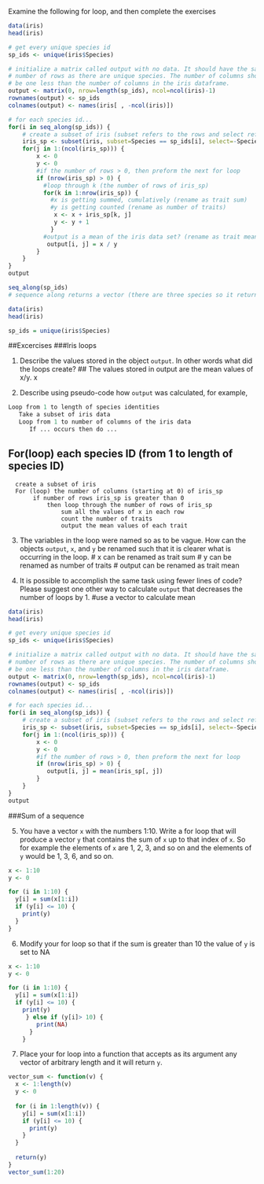 Examine the following for loop, and then complete the exercises

```r
data(iris)
head(iris)

# get every unique species id
sp_ids <- unique(iris$Species)

# initialize a matrix called output with no data. It should have the same
# number of rows as there are unique species. The number of columns should
# be one less than the number of columns in the iris dataframe.
output <- matrix(0, nrow=length(sp_ids), ncol=ncol(iris)-1)
rownames(output) <- sp_ids
colnames(output) <- names(iris[ , -ncol(iris)])

# for each species id...
for(i in seq_along(sp_ids)) {
    # create a subset of iris (subset refers to the rows and select refers to the columns)
    iris_sp <- subset(iris, subset=Species == sp_ids[i], select=-Species)
    for(j in 1:(ncol(iris_sp))) {
        x <- 0
        y <- 0
        #if the number of rows > 0, then preform the next for loop
        if (nrow(iris_sp) > 0) {
          #loop through k (the number of rows of iris_sp)  
          for(k in 1:nrow(iris_sp)) {
            #x is getting summed, cumulatively (rename as trait sum)
            #y is getting counted (rename as number of traits)
             x <- x + iris_sp[k, j]
             y <- y + 1
            }
          #output is a mean of the iris data set? (rename as trait mean)
           output[i, j] = x / y 
        }
    }
}
output
```

```r
seq_along(sp_ids)
# sequence along returns a vector (there are three species so it returns 3)
```

```r
data(iris)
head(iris)
```
```r
sp_ids = unique(iris$Species)
```


##Excercises
###Iris loops

1. Describe the values stored in the object `output`. In other words what did the 
loops create?
## The values stored in output are the mean values of x/y.  x 


2. Describe using pseudo-code how `output` was calculated, for example,
```r
Loop from 1 to length of species identities
   Take a subset of iris data 
   Loop from 1 to number of columns of the iris data
      If ... occurs then do ...  
```
## For(loop) each species ID (from 1 to length of species ID)
      create a subset of iris
      For (loop) the number of columns (starting at 0) of iris_sp
           if number of rows iris_sp is greater than 0
               then loop through the number of rows of iris_sp
                   sum all the values of x in each row
                   count the number of traits
                   output the mean values of each trait


3. The variables in the loop were named so as to be vague. How can the objects
`output`, `x`, and `y` be renamed such that it is clearer what is occurring in
the loop.
# x can be renamed as trait sum
# y can be renamed as number of traits
# output can be renamed as trait mean


4. It is possible to accomplish the same task using fewer lines of code? Please
suggest one other way to calculate `output` that decreases the number of loops
by 1.
#use a vector to calculate mean
```r
data(iris)
head(iris)

# get every unique species id
sp_ids <- unique(iris$Species)

# initialize a matrix called output with no data. It should have the same
# number of rows as there are unique species. The number of columns should
# be one less than the number of columns in the iris dataframe.
output <- matrix(0, nrow=length(sp_ids), ncol=ncol(iris)-1)
rownames(output) <- sp_ids
colnames(output) <- names(iris[ , -ncol(iris)])

# for each species id...
for(i in seq_along(sp_ids)) {
    # create a subset of iris (subset refers to the rows and select refers to the columns)
    iris_sp <- subset(iris, subset=Species == sp_ids[i], select=-Species)
    for(j in 1:(ncol(iris_sp))) {
        x <- 0
        y <- 0
        #if the number of rows > 0, then preform the next for loop
        if (nrow(iris_sp) > 0) {
           output[i, j] = mean(iris_sp[, j]) 
        }
    }
}
output
```
###Sum of a sequence

5. You have a vector `x` with the numbers 1:10. Write a for loop that will
produce a vector `y` that contains the sum of `x` up to that index of `x`. So
for example the elements of `x` are 1, 2, 3, and so on and the elements of `y`
would be 1, 3, 6, and so on.
```r
x <- 1:10
y <- 0

for (i in 1:10) {
  y[i] = sum(x[1:i])
  if (y[i] <= 10) {
    print(y)
  }
}
```

6. Modify your for loop so that if the sum is greater than 10 the value of `y`
is set to NA

```r
x <- 1:10
y <- 0

for (i in 1:10) {
  y[i] = sum(x[1:i])
  if (y[i] <= 10) {
    print(y) 
     } else if (y[i]> 10) {
        print(NA)
      }
    }
```

7. Place your for loop into a function that accepts as its argument any vector
of arbitrary length and it will return `y`. 

```r
vector_sum <- function(v) {
  x <- 1:length(v)
  y <- 0
  
  for (i in 1:length(v)) {
    y[i] = sum(x[1:i])
    if (y[i] <= 10) {
      print(y) 
    }
  }
  
  return(y)
}
vector_sum(1:20)
    
```


